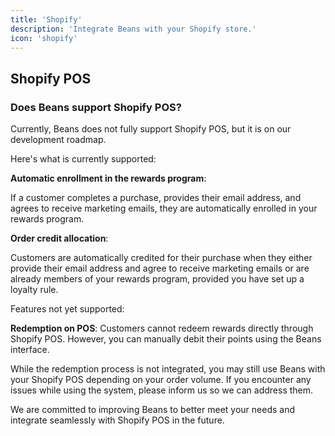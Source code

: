 ```yaml
---
title: 'Shopify'
description: 'Integrate Beans with your Shopify store.'
icon: 'shopify'
---
```


## Shopify POS

### Does Beans support Shopify POS?

Currently, Beans does not fully support Shopify POS, but it is on our development roadmap.

Here's what is currently supported:

**Automatic enrollment in the rewards program**:

If a customer completes a purchase, provides their email address, and agrees to receive marketing
emails, they are automatically enrolled in your rewards program.

**Order credit allocation**:

Customers are automatically credited for their purchase when they either provide their email
address and agree to receive marketing emails or are already members of your rewards program,
provided you have set up a loyalty rule.

Features not yet supported:

**Redemption on POS**:
Customers cannot redeem rewards directly through Shopify POS. However, you can manually debit
their points using the Beans interface.

While the redemption process is not integrated, you may still use Beans with your Shopify POS
depending on your order volume. If you encounter any issues while using the system, please inform us so we can address them.

We are committed to improving Beans to better meet your needs and integrate seamlessly with
Shopify POS in the future.
